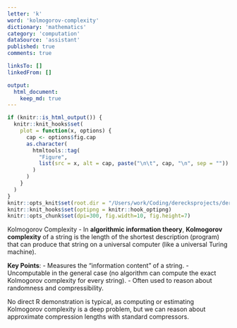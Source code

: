 ```yaml
---
letter: 'k'
word: 'kolmogorov-complexity'
dictionary: 'mathematics'
category: 'computation'
dataSource: 'assistant'
published: true
comments: true

linksTo: []
linkedFrom: []

output:
  html_document:
    keep_md: true
---
```


```r
if (knitr::is_html_output()) {
  knitr::knit_hooks$set(
    plot = function(x, options) {
      cap <- options$fig.cap
      as.character(
        htmltools::tag(
          "Figure",
          list(src = x, alt = cap, paste("\n\t", cap, "\n", sep = ""))
        )
      )
    }
  )
}
knitr::opts_knit$set(root.dir = "/Users/work/Coding/derecksprojects/derecksnotes.com-playground/derecksnotes.com/client/src/app/dictionaries/mathematics/definitions")
knitr::knit_hooks$set(optipng = knitr::hook_optipng)
knitr::opts_chunk$set(dpi=300, fig.width=10, fig.height=7)
```

<a id="kolmogorov-complexity">Kolmogorov Complexity</a> - In **algorithmic information theory**, **Kolmogorov complexity** of a string is the length of the shortest description (program) that can produce that string on a universal computer (like a universal Turing machine). 

**Key Points**:
- Measures the “information content” of a string.
- Uncomputable in the general case (no algorithm can compute the exact Kolmogorov complexity for every string).
- Often used to reason about randomness and compressibility.

No direct R demonstration is typical, as computing or estimating Kolmogorov complexity is a deep problem, but we can reason about approximate compression lengths with standard compressors.

